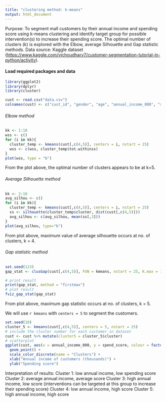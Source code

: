 ```yaml
---
title: "clustering method: k-means"
output: html_document
---
```

Purpose: To segment mall customers by their annual income and spending score using k-means clustering and identify target group for possible intervention(s) to increase their spending score.
The optimal number of clusters (k) is explored with the Elbow, average Silhouette and Gap statistic methods. Data source: Kaggle dataset (<https://www.kaggle.com/vjchoudhary7/customer-segmentation-tutorial-in-python/activity>).

#### Load required packages and data
```r
library(ggplot2)
library(dplyr)
library(cluster)

cust <- read.csv("data.csv")
colnames(cust) <- c("cust_id", "gender", "age", "annual_income_000", "spend_score")
````

###### Elbow method
````r
kk <- 1:10
wss <- c()
for (i in kk){
  cluster_temp <- kmeans(cust[,c(4,5)], centers = i, nstart = 25)
  wss <- c(wss, cluster_temp$tot.withinss)
}
plot(wss, type = "b")
````
From the plot above, the optimal number of clusters appears to be at k=5.

###### Average Silhouette method
````r
kk <- 2:10
avg_silhou <- c()
for (i in kk){
  cluster_temp <- kmeans(cust[,c(4,5)], centers = i, nstart = 25)
  ss <- silhouette(cluster_temp$cluster, dist(cust[,c(4,5)]))
  avg_silhou <- c(avg_silhou, mean(ss[,3]))
}
plot(avg_silhou, type="b")
````
From plot above, maximum value of average silhouette occurs at no. of clusters, k = 4.

###### Gap statistic method
````r
set.seed(123)
gap_stat <- clusGap(cust[,c(4,5)], FUN = kmeans, nstart = 25, K.max = 10, B = 50)

# print result
print(gap_stat, method = "firstmax")
# plot result
fviz_gap_stat(gap_stat)
````
From plot above, maximum gap statistic occurs at no. of clusters, k = 5.

We will use `r kmeans` with `centers = 5` to segment the customers.
````r
set.seed(10)
cluster_5 <- kmeans(cust[,c(4,5)], centers = 5, nstart = 25)
# include the cluster number for each customer in dataset
cust <- cust %>% mutate(cluster5 = cluster_5$cluster)
# scatterplot
ggplot(cust, aes(x = annual_income_000, y = spend_score, colour = factor(cluster5))) +
  geom_point() +
  scale_color_discrete(name = "Clusters") +
  xlab("Annual income of customers (thousands)") +
  ylab("Spending score")
````
Interpretation of results:
Cluster 1: low annual income, low spending score
Cluster 2: average annual income, average score 
Cluster 3: high annual income, low score (interventions can be targeted at this group to increase their spending score)
Cluster 4: low annual income, high score
Cluster 5: high annual income, high score
